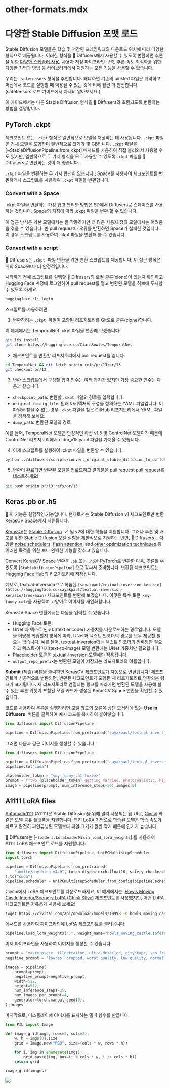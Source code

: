 # other-formats.mdx

<!--Copyright 2023 The HuggingFace Team. All rights reserved.

Licensed under the Apache License, Version 2.0 (the "License"); you may not use this file except in compliance with
the License. You may obtain a copy of the License at

http://www.apache.org/licenses/LICENSE-2.0

Unless required by applicable law or agreed to in writing, software distributed under the License is distributed on
an "AS IS" BASIS, WITHOUT WARRANTIES OR CONDITIONS OF ANY KIND, either express or implied. See the License for the
specific language governing permissions and limitations under the License.
-->

# 다양한 Stable Diffusion 포맷 로드

Stable Diffusion 모델들은 학습 및 저장된 프레임워크와 다운로드 위치에 따라 다양한 형식으로 제공됩니다. 이러한 형식을 🤗 Diffusers에서 사용할 수 있도록 변환하면 추론을 위한 [다양한 스케줄러 사용](schedulers), 사용자 지정 파이프라인 구축, 추론 속도 최적화를 위한 다양한 기법과 방법 등 라이브러리에서 지원하는 모든 기능을 사용할 수 있습니다.

<Tip>

우리는 `.safetensors` 형식을 추천합니다. 왜냐하면 기존의 pickled 파일은 취약하고 머신에서 코드를 실행할 때 악용될 수 있는 것에 비해 훨씬 더 안전합니다. (safetensors 로드 가이드에서 자세히 알아보세요.)

</Tip>

이 가이드에서는 다른 Stable Diffusion 형식을 🤗 Diffusers와 호환되도록 변환하는 방법을 설명합니다.

## PyTorch .ckpt

체크포인트 또는 `.ckpt` 형식은 일반적으로 모델을 저장하는 데 사용됩니다. `.ckpt` 파일은 전체 모델을 포함하며 일반적으로 크기가 몇 GB입니다. `.ckpt` 파일을 [~StableDiffusionPipeline.from_ckpt] 메서드를 사용하여 직접 불러와서 사용할 수도 있지만, 일반적으로 두 가지 형식을 모두 사용할 수 있도록 `.ckpt` 파일을 🤗 Diffusers로 변환하는 것이 더 좋습니다.

`.ckpt` 파일을 변환하는 두 가지 옵션이 있습니다.; Space를 사용하여 체크포인트를 변환하거나 스크립트를 사용하여 `.ckpt` 파일을 변환합니다.

### Convert with a Space

.ckpt 파일을 변환하는 가장 쉽고 편리한 방법은 SD에서 Diffusers로 스페이스를 사용하는 것입니다. Space의 지침에 따라 .ckpt 파일을 변환 할 수 있습니다.

이 접근 방식은 기본 모델에서는 잘 작동하지만 더 많은 사용자 정의 모델에서는 어려움을 겪을 수 있습니다. 빈 pull request나 오류를 반환하면 Space가 실패한 것입니다. 이 경우 스크립트를 사용하여 .ckpt 파일을 변환해 볼 수 있습니다.

### Convert with a script

🤗 Diffusers는 `.ckpt`  파일 변환을 위한 변환 스크립트를 제공합니다. 이 접근 방식은 위의 Space보다 더 안정적입니다.

시작하기 전에 스크립트를 실행할 🤗 Diffusers의 로컬 클론(clone)이 있는지 확인하고 Hugging Face 계정에 로그인하여 pull request를 열고 변환된 모델을 허브에 푸시할 수 있도록 하세요.

```bash
huggingface-cli login
```

스크립트를 사용하려면:

1. 변환하려는 `.ckpt`  파일이 포함된 리포지토리를 Git으로 클론(clone)합니다.

이 예제에서는 TemporalNet .ckpt 파일을 변환해 보겠습니다:

```bash
git lfs install
git clone https://huggingface.co/CiaraRowles/TemporalNet
```

2. 체크포인트를 변환할 리포지토리에서 pull request를 엽니다:

```bash
cd TemporalNet && git fetch origin refs/pr/13:pr/13
git checkout pr/13
```

3. 변환 스크립트에서 구성할 입력 인수는 여러 가지가 있지만 가장 중요한 인수는 다음과 같습니다:

- `checkpoint_path`: 변환할 `.ckpt` 파일의 경로를 입력합니다.
- `original_config_file`: 원래 아키텍처의 구성을 정의하는 YAML 파일입니다. 이 파일을 찾을 수 없는 경우 `.ckpt` 파일을 찾은 GitHub 리포지토리에서 YAML 파일을 검색해 보세요.
- `dump_path`: 변환된 모델의 경로

예를 들어, TemporalNet 모델은 안정적인 확산 v1.5 및 ControlNet 모델이기 때문에 ControlNet 리포지토리에서 cldm_v15.yaml 파일을 가져올 수 있습니다.

4. 이제 스크립트를 실행하여 .ckpt 파일을 변환할 수 있습니다:

```bash
python ../diffusers/scripts/convert_original_stable_diffusion_to_diffusers.py --checkpoint_path temporalnetv3.ckpt --original_config_file cldm_v15.yaml --dump_path ./ --controlnet
```

5. 변환이 완료되면 변환된 모델을 업로드하고 결과물을 pull request [pull request](https://huggingface.co/CiaraRowles/TemporalNet/discussions/13)를 테스트하세요!

```bash
git push origin pr/13:refs/pr/13
```

## **Keras .pb or .h5**

🧪 이 기능은 실험적인 기능입니다. 현재로서는 Stable Diffusion v1 체크포인트만 변환 KerasCV Space에서 지원됩니다.

[KerasCV](https://keras.io/keras_cv/)는 [Stable Diffusion](https://github.com/keras-team/keras-cv/blob/master/keras_cv/models/stable_diffusion)  v1 및 v2에 대한 학습을 지원합니다. 그러나 추론 및 배포를 위한 Stable Diffusion 모델 실험을 제한적으로 지원하는 반면, 🤗 Diffusers는 다양한 [noise schedulers](https://huggingface.co/docs/diffusers/using-diffusers/schedulers), [flash attention](https://huggingface.co/docs/diffusers/optimization/xformers), and [other optimization techniques](https://huggingface.co/docs/diffusers/optimization/fp16) 등 이러한 목적을 위한 보다 완벽한 기능을 갖추고 있습니다.

[Convert KerasCV](https://huggingface.co/spaces/sayakpaul/convert-kerascv-sd-diffusers) Space 변환은 `.pb` 또는 `.h5`을 PyTorch로 변환한 다음, 추론할 수 있도록 [`StableDiffusionPipeline`] 으로 감싸서 준비합니다. 변환된 체크포인트는 Hugging Face Hub의 리포지토리에 저장됩니다.

예제로, textual-inversion으로 학습된 `[sayakpaul/textual-inversion-kerasio](https://huggingface.co/sayakpaul/textual-inversion-kerasio/tree/main)` 체크포인트를 변환해 보겠습니다. 이것은 특수 토큰  `<my-funny-cat>`을 사용하여 고양이로 이미지를 개인화합니다.

KerasCV Space 변환에서는 다음을 입력할 수 있습니다:

- Hugging Face 토큰.
- UNet 과 텍스트 인코더(text encoder) 가중치를 다운로드하는 경로입니다. 모델을 어떻게 학습할지 방식에 따라, UNet과 텍스트 인코더의 경로를 모두 제공할 필요는 없습니다. 예를 들어, textual-inversion에는 텍스트 인코더의 임베딩만 필요하고 텍스트-이미지(text-to-image) 모델 변환에는 UNet 가중치만 필요합니다.
- Placeholder 토큰은 textual-inversion 모델에만 적용됩니다.
- `output_repo_prefix`는 변환된 모델이 저장되는 리포지토리의 이름입니다.

**Submit** (제출) 버튼을 클릭하면 KerasCV 체크포인트가 자동으로 변환됩니다! 체크포인트가 성공적으로 변환되면, 변환된 체크포인트가 포함된 새 리포지토리로 연결되는 링크가 표시됩니다. 새 리포지토리로 연결되는 링크를 따라가면 변환된 모델을 사용해 볼 수 있는 추론 위젯이 포함된 모델 카드가 생성된 KerasCV Space 변환을 확인할 수 있습니다.

코드를 사용하여 추론을 실행하려면 모델 카드의 오른쪽 상단 모서리에 있는 **Use in Diffusers**  버튼을 클릭하여 예시 코드를 복사하여 붙여넣습니다:

```py
from diffusers import DiffusionPipeline

pipeline = DiffusionPipeline.from_pretrained("sayakpaul/textual-inversion-cat-kerascv_sd_diffusers_pipeline")
```

그러면 다음과 같은 이미지를 생성할 수 있습니다:

```py
from diffusers import DiffusionPipeline

pipeline = DiffusionPipeline.from_pretrained("sayakpaul/textual-inversion-cat-kerascv_sd_diffusers_pipeline")
pipeline.to("cuda")

placeholder_token = "<my-funny-cat-token>"
prompt = f"two {placeholder_token} getting married, photorealistic, high quality"
image = pipeline(prompt, num_inference_steps=50).images[0]
```

## **A1111 LoRA files**

[Automatic1111](https://github.com/AUTOMATIC1111/stable-diffusion-webui) (A1111)은 Stable Diffusion을 위해 널리 사용되는 웹 UI로, [Civitai](https://civitai.com/) 와 같은 모델 공유 플랫폼을 지원합니다. 특히 LoRA 기법으로 학습된 모델은 학습 속도가 빠르고 완전히 파인튜닝된 모델보다 파일 크기가 훨씬 작기 때문에 인기가 높습니다.

🤗 Diffusers는 [`~loaders.LoraLoaderMixin.load_lora_weights`]:를 사용하여 A1111 LoRA 체크포인트 로드를 지원합니다:

```py
from diffusers import DiffusionPipeline, UniPCMultistepScheduler
import torch

pipeline = DiffusionPipeline.from_pretrained(
    "andite/anything-v4.0", torch_dtype=torch.float16, safety_checker=None
).to("cuda")
pipeline.scheduler = UniPCMultistepScheduler.from_config(pipeline.scheduler.config)
```

Civitai에서 LoRA 체크포인트를 다운로드하세요; 이 예제에서는  [Howls Moving Castle,Interior/Scenery LoRA (Ghibli Stlye)](https://civitai.com/models/14605?modelVersionId=19998) 체크포인트를 사용했지만, 어떤 LoRA 체크포인트든 자유롭게 사용해 보세요!

```bash
!wget https://civitai.com/api/download/models/19998 -O howls_moving_castle.safetensors
```

메서드를 사용하여 파이프라인에 LoRA 체크포인트를 불러옵니다:

```py
pipeline.load_lora_weights(".", weight_name="howls_moving_castle.safetensors")
```

이제 파이프라인을 사용하여 이미지를 생성할 수 있습니다:

```py
prompt = "masterpiece, illustration, ultra-detailed, cityscape, san francisco, golden gate bridge, california, bay area, in the snow, beautiful detailed starry sky"
negative_prompt = "lowres, cropped, worst quality, low quality, normal quality, artifacts, signature, watermark, username, blurry, more than one bridge, bad architecture"

images = pipeline(
    prompt=prompt,
    negative_prompt=negative_prompt,
    width=512,
    height=512,
    num_inference_steps=25,
    num_images_per_prompt=4,
    generator=torch.manual_seed(0),
).images
```

마지막으로, 디스플레이에 이미지를 표시하는 헬퍼 함수를 만듭니다:

```py
from PIL import Image

def image_grid(imgs, rows=2, cols=2):
    w, h = imgs[0].size
    grid = Image.new("RGB", size=(cols * w, rows * h))

    for i, img in enumerate(imgs):
        grid.paste(img, box=(i % cols * w, i // cols * h))
    return grid

image_grid(images)
```

<div class="flex justify-center">
  <img src="https://huggingface.co/datasets/huggingface/documentation-images/resolve/main/diffusers/a1111-lora-sf.png" />
</div>
